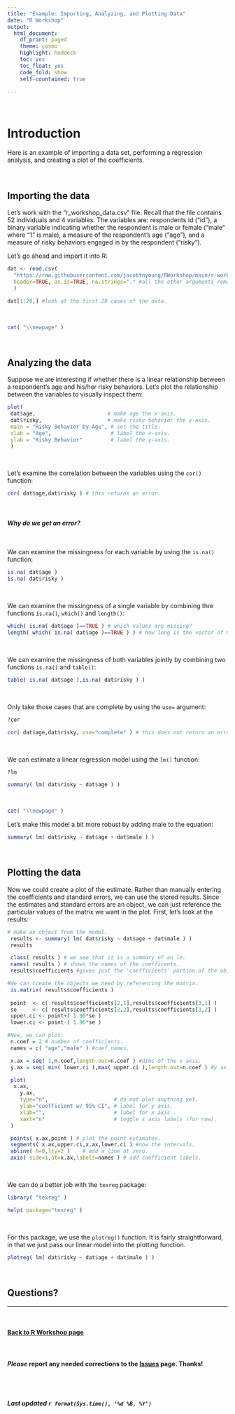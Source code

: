 ```yaml
---
title: "Example: Importing, Analyzing, and Plotting Data"
date: "R Workshop"
output: 
  html_document:
    df_print: paged
    theme: cosmo
    highlight: haddock
    toc: yes
    toc_float: yes
    code_fold: show
    self-countained: true

---
```


<br>

# **Introduction**  
Here is an example of importing a data set, performing a regression analysis, and creating a plot of the coefficients.  

<br>

## **Importing the data**  
Let's work with the "r_workshop_data.csv" file. Recall that the file contains 52 individuals and 4 variables. The variables are: respondents id ("id"), a binary variable indicating whether the respondent is male or female ("male" where "1" is male), a measure of the respondent’s age ("age"), and a measure of risky behaviors engaged in by the respondent ("risky").  

Let’s go ahead and import it into R:  

```r

dat <- read.csv(
  "https://raw.githubusercontent.com/jacobtnyoung/RWorkshop/main/r-workshop-data.csv", #the url.
  header=TRUE, as.is=TRUE, na.strings="." #all the other arguments remain the same.
  )

dat[1:20,] #look at the first 20 cases of the data.

```  

<br>

```r

cat( "\\newpage" )

```

<br>

## **Analyzing the data**  

Suppose we are interesting if whether there is a linear relationship between a respondent's age and his/her risky behaviors. Let’s plot the relationship between the variables to visually inspect them:  

```r

plot(
 dat$age,                       # make age the x-axis.
 dat$risky,                     # make risky behavior the y-axis.
 main = "Risky Behavior by Age", # set the title.
 xlab = "Age",                   # label the x-axis.
 ylab = "Risky Behavior"         # label the y-axis.
 )

```

<br>

Let's examine the correlation between the variables using the `cor()` function:  

```r

cor( dat$age,dat$risky ) # this returns an error.

```  

<br>

#### *Why do we get an error?*  

<br>

We can examine the missingness for each variable by using the `is.na()` function:  

```r

is.na( dat$age )
is.na( dat$risky )

```

<br>

We can examine the missingness of a single variable by combining thre functions `is.na()`, `which()` and `length()`:  

```r

which( is.na( dat$age )==TRUE ) # which values are missing?
length( which( is.na( dat$age )==TRUE ) ) # how long is the vector of missing values from age?

```

<br>

We can examine the missingness of both variables jointly by combining two functions `is.na()` and `table()`:  

```r

table( is.na( dat$age ),is.na( dat$risky ) )

```

<br>

Only take those cases that are complete by using the `use=` argument:  

```r

?cor

cor( dat$age,dat$risky, use="complete" ) # this does not return an error.

```

<br>

We can estimate a linear regression model using the `lm()` function:  

```r
?lm

summary( lm( dat$risky ~ dat$age ) )

```

<br>

```r

cat( "\\newpage" )

```

Let's make this model a bit more robust by adding male to the equation:  

```r

summary( lm( dat$risky ~ dat$age + dat$male ) )

```

<br>


## **Plotting the data**  

Now we could create a plot of the estimate. Rather than manually entering the coefficients and standard errors, we can use the stored results. Since the estimates and standard errors are an object, we can just reference the particular values of the matrix we want in the plot. First, let's look at the results:  

```r

# make an object from the model.
 results <- summary( lm( dat$risky ~ dat$age + dat$male ) )
 results

 class( results ) # we see that it is a summary of an lm.
 names( results ) # shows the names of the coefficents.
 results$coefficients #gives just the 'coefficients' portion of the object 'results'.

#We can create the objects we need by referencing the matrix.
 is.matrix( results$coefficients )
 
 point 	<- c( results$coefficients[2,1],results$coefficients[3,1] )
 se    	<- c( results$coefficients[2,2],results$coefficients[3,2] )
 upper.ci <- point+( 1.96*se )
 lower.ci <- point-( 1.96*se )

#Now, we can plot:
 n.coef = 2 # number of coefficients.
 names = c( "age","male" ) #coef names.

 x.ax = seq( 1,n.coef,length.out=n.coef ) #dims of the x axis.
 y.ax = seq( min( lower.ci ),max( upper.ci ),length.out=n.coef ) #y axis.

 plot(
  x.ax,
	y.ax,
	type="n",                     # do not plot anything yet.
	ylab="coefficient w/ 95% CI", # label for y axis.
	xlab="",                      # label for x axis .
	xaxt="n"                      # toggle x axis labels (for now).
 )

 points( x.ax,point ) # plot the point estimates.
 segments( x.ax,upper.ci,x.ax,lower.ci ) #now the intervals.
 abline( h=0,lty=2 )	# add a line at zero.
 axis( side=1,at=x.ax,labels=names ) # add coefficient labels.

```

<br>

We can do a better job with the `texreg` package:  

```r

library( "texreg" )

help( package="texreg" )

```

<br>

For this package, we use the `plotreg()` function. It is fairly straightforward, in that we just pass our linear model into the plotting function.

```r

plotreg( lm( dat$risky ~ dat$age + dat$male ) )

```

<br>

## **Questions?**
  
____

<br>

#### [Back to R Workshop page](https://jacobtnyoung.github.io/RWorkshop/)

<br>
  
#### ***Please*** report any needed corrections to the [Issues](https://github.com/jacobtnyoung/RWorkshop/issues) page. Thanks!
  
<br>
<br>
  
###### ***Last updated `r format(Sys.time(), '%d %B, %Y')`***